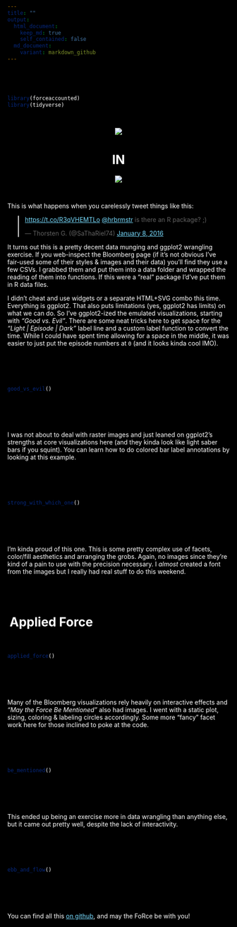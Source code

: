 ```yaml
---
title: ""
output:
  html_document:
    keep_md: true
    self_contained: false
  md_document:
    variant: markdown_github
---
```

<style>
html, body, div, h1, h2, h3 {
  background:black; 
  background-color:black;
  color:white
}
a {
  color: #78dcff;
}
div { padding-top:30px; padding-bottom:30px; }
</style>

```r
library(forceaccounted)
library(tidyverse)
```

<center><img style="max-width:100%" src="title.svg"/></center>
<center><h1>IN</h1></center>
<center><img style="padding-bottom:30px" src="Rlogo.png"/></center>

This is what happens when you carelessly tweet things like this:

<blockquote class="twitter-tweet" lang="en"><p lang="en" dir="ltr"><a href="https://t.co/R3qVHEMTLo">https://t.co/R3qVHEMTLo</a> <a href="https://twitter.com/hrbrmstr">@hrbrmstr</a> is there an R package? ;)</p>&mdash; Thorsten G. (@SaThaRiel74) <a href="https://twitter.com/SaThaRiel74/status/685571947032395776">January 8, 2016</a></blockquote>
<script async src="http://platform.twitter.com/widgets.js" charset="utf-8"></script>

It turns out this is a pretty decent data munging and ggplot2 wrangling exercise. If you web-inspect the Bloomberg page (if it's not obvious I've fair-used some of their styles & images and their data) you'll find they use a few CSVs. I grabbed them and put them into a data folder and wrapped the reading of them into functions. If this were a "real" package I'd've put them in R data files. 

I didn't cheat and use widgets or a separate HTML+SVG combo this time. Everything is ggplot2. That also puts limitations (yes, ggplot2 has limits) on what we can do. So I've ggplot2-ized the emulated visualizations, starting with _"Good vs. Evil"_. There are some neat tricks here to get space for the *"Light | Episode | Dark"* label line and a custom label function to convert the time. While I could have spent time allowing for a space in the middle, it was easier to just put the episode numbers at `0` (and it looks kinda cool IMO).

<div style="background:black">
```r
good_vs_evil()
```
</div>

I was not about to deal with raster images and just leaned on ggplot2's strengths at core visualizations here (and they kinda look like light saber bars if you squint). You can learn how to do colored bar label annotations by looking at this example.

<div style="background:black">
```r
strong_with_which_one()
```
</div>

I'm kinda proud of this one. This is some pretty complex use of facets, color/fill aesthetics and arranging the grobs. Again, no images since they're kind of a pain to use with the precision necessary. I _almost_ created a font from the images but I really had real stuff to do this weekend.

<div style="background:black">
<h1 style="color:white; padding:5px">Applied Force</h1>
```r
applied_force()
```
</div>

Many of the Bloomberg visualizations rely heavily on interactive effects and _"May the Force Be Mentioned"_ also had images. I went with a static plot, sizing, coloring & labeling circles accordingly. Some more "fancy" facet work here for those inclined to poke at the code.

<div style="background:black">
```r
be_mentioned()
```
</div>

This ended up being an exercise more in data wrangling than anything else, but it came out pretty well, despite the lack of interactivity.

<div style="background:black">
```r
ebb_and_flow()
```
</div>

You can find all this [on github](https://github.com/hrbrmstr/forceaccounted), and may the FoRce be with you!